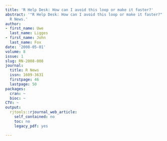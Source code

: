 ```yaml
---
title: 'R Help Desk: How can I avoid this loop or make it faster?'
abstract: '"R Help Desk: How can I avoid this loop or make it faster?" published in
  R News.'
author:
- first_name: Uwe
  last_name: Ligges
- first_name: John
  last_name: Fox
date: '2008-05-01'
volume: 8
issue: 1
slug: RN-2008-008
journal:
  title: R News
  issn: 1609-3631
  firstpage: 46
  lastpage: 50
packages:
  cran: ~
  bioc: ~
CTV: ~
output:
  rjtools::rjournal_web_article:
    self_contained: no
    toc: no
    legacy_pdf: yes

---
```

